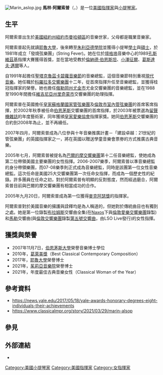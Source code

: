 [[File:Marin_aslop.jpg|thumb]]
'''馬林·阿爾索普'''（{{lang-en|Marin Alsop}}，{{bd|1956年|10月16日|catIdx=Alsop, Marin}}）是一位[[美國|美國]][[指揮家|指揮家]]與[[小提琴家|小提琴家]]。

==生平==
阿爾索普出生於[[美國|美國]][[紐約州|紐約州]][[紐約市|紐約市]][[曼哈頓區|曼哈頓區]]的音樂世家，父母都是職業音樂家。

阿爾索普起先就讀[[耶魯大學|耶魯大學]]，後來轉至[[朱利亞德學院|朱利亞德學院]]並獲得小提琴[[學士|學士]]與[[碩士|碩士]]，於1981年成立「發燒弦樂團」(String Fever)。她在位於[[壇格塢|壇格塢]]音樂中心的1989[[孔斯維茲基|孔斯維茲基]]指揮大賽獲得首獎，並在當地受教於[[倫納德·伯恩斯坦|倫納德·伯恩斯坦]]、[[小澤征爾|小澤征爾]]、[[葛斯達夫·邁爾|葛斯達夫·邁爾]]等人。

自1991年起擔任[[聖塔克魯茲_(加利福尼亞州)|聖塔克魯茲]][[卡碧蘿音樂節|卡碧蘿音樂節]]的音樂總監，這個音樂節特別重視[[現代音樂|現代音樂]]。她任職於[[科羅拉多交響樂團|科羅拉多交響樂團]]十二年，從首席指揮升任至音樂總監，並獲得桂冠指揮家的榮譽。她也擔任[[俄勒岡州|俄勒岡州]][[尤金_(俄勒岡州)|尤金市]]尤金交響樂團的音樂總監，並在1988至1990年間擔任[[維吉尼亞州|維吉尼亞州]][[里奇蒙_(維吉尼亞州)|里奇蒙市]]交響樂團的助理指揮。

阿爾索普在英國擔任[[皇家蘇格蘭國家管弦樂團|皇家蘇格蘭國家管弦樂團]]及[[倫敦市室內管弦樂團|倫敦市室內管弦樂團]]的首席客席指揮，於2002年秋季被任命[[伯恩茅斯|伯恩茅斯]]交響樂團的首席指揮，於2003年被票選為[[留聲機雜誌|留聲機雜誌]]的年度藝術家，同年獲頒[[皇家愛樂協會|皇家愛樂協會]]指揮家獎。她同[[伯恩茅斯|伯恩茅斯]]交響樂團的合約到2008年為止，並不再續任。

2007年四月，阿爾索普成為八位參與十年音樂推廣計畫－「建設卓越：21世紀的管弦樂團」的英國指揮家之一，將在英國以贈送學童音樂會票劵的方式推廣古典音樂。
 
2005年七月，阿爾索普被提名為[[巴爾的摩交響樂團|巴爾的摩交響樂團]]第十二任音樂總監，使她成為第二位帶領美國主要樂團的女性指揮。2006-2007樂季，阿爾索普以準音樂總監的身分帶領樂團，而07-08樂季則正式成為音樂總監，同時是該團第一位女性音樂總監。這次任命是美國25大交響樂團第一次任命女指揮，而成為一個歷史性的紀錄。許多團員在任命之初，對於阿爾索普有明顯的反對態度，然而經過磨合，阿爾索普目前與巴爾的摩交響樂團有相當成功的合作。

2005年九月20日，阿爾索普成為第一位獲得[[麥克阿瑟#麥克阿瑟獎|麥克阿瑟獎]]的指揮家。

阿爾索普對於美國音樂的擁護與詮釋均是為人稱道的，但她對於傳統曲目也有獨到之處。她是第一位錄製[[布拉姆斯|布拉姆斯]]交響曲全集(在[[Naxos|Naxos]]下與[[倫敦愛樂交響樂團|倫敦愛樂交響樂團]]錄製)和[[古斯塔夫·馬勒|馬勒]]交響曲(與[[倫敦交響樂團|倫敦交響樂團]]錄製[[第五號交響曲_(馬勒)|第五號交響曲]]，由LSO Live發行)的女性指揮。

== 獲獎與榮譽 ==
* 2007年11月7日，[[伯恩茅斯大學|伯恩茅斯大學]]榮譽音樂博士學位
* 2010年，[[葛萊美獎|葛萊美獎]]（Best Classical Contemporary Composition）
* 2017年，[[耶魯大學|耶魯大學]]榮譽博士
* 2021年，[[茱莉亞學院|茱莉亞音樂院]]榮譽博士
* 2021年，年度最佳古典音樂女性（Classical Woman of the Year）

== 參考資料 ==
* https://news.yale.edu/2017/05/18/yale-awards-honorary-degrees-eight-individuals-their-achievements
* https://www.classicalmpr.org/story/2021/03/29/marin-alsop

== 參見 ==
{{Portal box|古典音樂}}

== 外部連結 ==
* {{Discogs artist|434026}}

{{Authority control}}

{{DEFAULTSORT:Alsop Marin}}
[[Category:美國小提琴家|Category:美國小提琴家]]
[[Category:美國指揮家|Category:美國指揮家]]
[[Category:女指揮家|Category:女指揮家]]